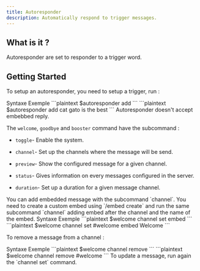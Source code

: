 ```yaml
---
title: Autoresponder
description: Automatically respond to trigger messages.
---
```



## What is it ? 

Autoresponder are set to responder to a trigger word. 

## Getting Started

To setup an autoresponder, you need to setup a trigger, run : 

<Tabs defaultValue="syntax" className="pt-3 pb-0.7">
    <TabsList>
        <TabsTrigger value="syntax">Syntaxe</TabsTrigger>
        <TabsTrigger value="example">Exemple</TabsTrigger>
      </TabsList>
      <TabsContent value="syntax">
        ```plaintext
        $autoresponder add <word> <reply>
        ```
      </TabsContent>
      <TabsContent value="example">
        ```plaintext
        $autoresponder add cat gato is the best
        ```
      </TabsContent>
    </Tabs>

<Note type="warning">
    Autoresponder doesn't accept embebbed reply.
</Note>

The `welcome`, `goodbye` and `booster` command have the subcommand : 

- `toggle`- Enable the system. 

- `channel`- Set up the channels where the message will be send. 

- `preview`- Show the configured message for a given channel.

- `status`- Gives information on every messages configured in the server. 

- `duration`- Set up a duration for a given message channel. 

<Note type="info">
    You can add embedded message with the subcommand `channel`. You need to create a custom embed using `/embed create`
    and run the same subcommand `channel` adding embed after the channel and the name of the embed. 
</Note>

<Tabs defaultValue="syntax" className="pt-3 pb-0.7">
    <TabsList>
        <TabsTrigger value="syntax">Syntaxe</TabsTrigger>
        <TabsTrigger value="example">Exemple</TabsTrigger>
      </TabsList>
      <TabsContent value="syntax">
        ```plaintext
        $welcome channel set <channel> embed <embed_name>
        ```
      </TabsContent>
      <TabsContent value="example">
        ```plaintext
        $welcome channel set #welcome embed Welcome
        ```
      </TabsContent>
    </Tabs>


To remove a message from a channel : 

<Tabs defaultValue="syntax" className="pt-3 pb-0.7">
    <TabsList>
        <TabsTrigger value="syntax">Syntaxe</TabsTrigger>
        <TabsTrigger value="example">Exemple</TabsTrigger>
      </TabsList>
      <TabsContent value="syntax">
        ```plaintext
        $welcome channel remove <channel>
        ```
      </TabsContent>
      <TabsContent value="example">
        ```plaintext
        $welcome channel remove #welcome
        ```
      </TabsContent>
    </Tabs>


<Note type="warning">
    To update a message, run again the `channel set` command. 
</Note>


